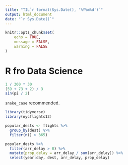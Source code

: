 ```yaml
---
title: "TIL`r format(Sys.Date(), '%Y%m%d')`"
output: html_document
date: "`r Sys.Date()`"
---
```


```r
knitr::opts_chunk$set(
	echo = TRUE,
	message = FALSE,
	warning = FALSE
)
```

# R fro Data Science

```r
1 / 200 * 30
(59 + 73 + 2) / 3
sin(pi / 2)
```

`snake_case` recommended.

```r
library(tidyverse)
library(nycflights13)

popular_dests <- flights %>% 
  group_by(dest) %>% 
  filter(n() > 365)

popular_dests %>% 
  filter(arr_delay > 0) %>% 
  mutate(prop_delay = arr_delay / sum(arr_delay)) %>% 
  select(year:day, dest, arr_delay, prop_delay)
```
















